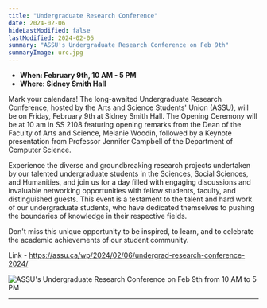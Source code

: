 ```yaml
---
title: "Undergraduate Research Conference"
date: 2024-02-06
hideLastModified: false
lastModified: 2024-02-06
summary: "ASSU's Undergraduate Research Conference on Feb 9th"
summaryImage: urc.jpg
---
```


- **When: February 9th, 10 AM - 5 PM**
- **Where: Sidney Smith Hall**

 Mark your calendars! The long-awaited Undergraduate Research Conference, hosted by the Arts and Science Students' Union (ASSU), will be on Friday, February 9th at Sidney Smith Hall. The Opening Ceremony will be at 10 am in SS 2108 featuring opening remarks from the Dean of the Faculty of Arts and Science, Melanie Woodin, followed by a Keynote presentation from Professor Jennifer Campbell of the Department of Computer Science.

Experience the diverse and groundbreaking research projects undertaken by our talented undergraduate students in the Sciences, Social Sciences, and Humanities, and join us for a day filled with engaging discussions and invaluable networking opportunities with fellow students, faculty, and distinguished guests. This event is a testament to the talent and hard work of our undergraduate students, who have dedicated themselves to pushing the boundaries of knowledge in their respective fields.

Don't miss this unique opportunity to be inspired, to learn, and to celebrate the academic achievements of our student community.

Link - https://assu.ca/wp/2024/02/06/undergrad-research-conference-2024/

![ASSU's Undergraduate Research Conference on Feb 9th from 10 AM to 5 PM](urc.jpg)

---